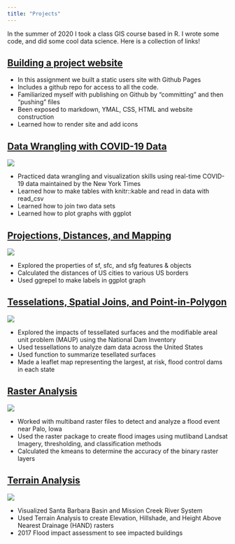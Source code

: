 ```yaml
---
title: "Projects"
---
```


In the summer of 2020 I took a class GIS course based in R. I wrote some code, and did some cool data science. Here is a collection of links! 

## [Building a project website]()

- In this assignment we built a static users site with Github Pages 
- Includes a github repo for access to all the code.
- Familiarized myself with publishing on Github by "committing" and then "pushing" files
- Been exposed to markdown, YMAL, CSS, HTML and website construction
- Learned how to render site and add icons

## [Data Wrangling with COVID-19 Data](https://amykou43.github.io/geog-176A-labs/lab-02.html)

![](img/lab 2.png)

- Practiced data wrangling and visualization skills using real-time COVID-19 data maintained by the New York Times
- Learned how to make tables with knitr::kable and read in data with read_csv
- Learned how to join two data sets
- Learned how to plot graphs with ggplot

## [Projections, Distances, and Mapping ](https://amykou43.github.io/geog-176A-labs/lab-03.html)

![](img/lab 3.png)

- Explored the properties of sf, sfc, and sfg features & objects
- Calculated the distances of US cities to various US borders
- Used ggrepel to make labels in ggplot graph

## [Tesselations, Spatial Joins, and Point-in-Polygon](https://amykou43.github.io/geog-176A-labs/lab-04.html)

![](img/lab 4.png)

- Explored the impacts of tessellated surfaces and the modifiable areal unit problem (MAUP) using the National Dam Inventory 
- Used tessellations to analyze dam data across the United States
- Used function to summarize tesellated surfaces
- Made a leaflet map representing the largest, at risk, flood control dams in each state

## [Raster Analysis](https://amykou43.github.io/geog-176A-labs/lab-05.html)

![](img/lab 5.png)

- Worked with multiband raster files to detect and analyze a flood event near Palo, Iowa
- Used the raster package to create flood images using mutliband Landsat Imagery, thresholding, and classification methods
- Calculated the kmeans to determine the accuracy of the binary raster layers

## [Terrain Analysis](https://amykou43.github.io/geog-176A-labs/lab-06.html)

![](img/lab 6.png)

- Visualized Santa Barbara Basin and Mission Creek River System
- Used Terrain Analysis to create Elevation, Hillshade, and Height Above Nearest Drainage (HAND) rasters
- 2017 Flood impact assessment to see impacted buildings 

